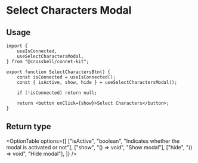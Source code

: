 
# Select Characters Modal

<div className="my-8">
	<SelectCharactersExample />
</div>

## Usage

```tsx
import {
	useIsConnected,
	useSelectCharactersModal,
} from "@crossbell/connet-kit";

export function SelectCharactersBtn() {
	const isConnected = useIsConnected();
	const { isActive, show, hide } = useSelectCharactersModal();

	if (!isConnected) return null;

	return <button onClick={show}>Select Characters</button>;
}
```

## Return type

<OptionTable
	options={[
		["isActive", "boolean", "Indicates whether the modal is activated or not"],
		["show", "() => void", "Show modal"],
		["hide", "() => void", "Hide modal"],
	]}
/>
